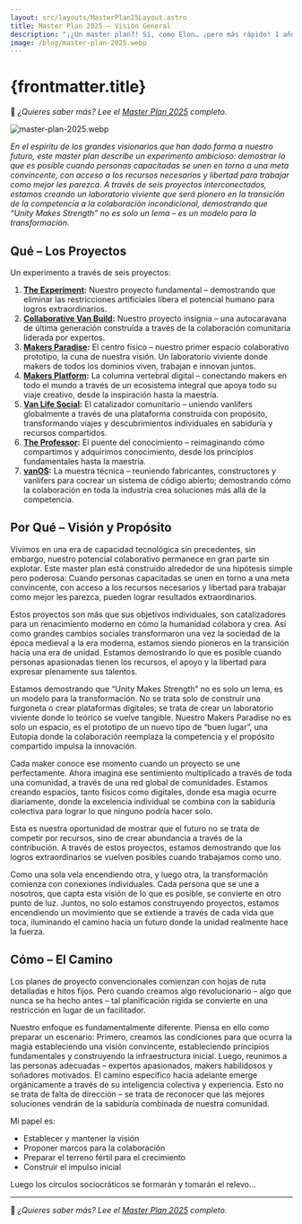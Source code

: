 ```yaml
---
layout: src/layouts/MasterPlan25Layout.astro
title: Master Plan 2025 – Visión General
description: "¡¿Un master plan?! Sí, como Elon… ¡pero más rápido! 1 año, no 10 😂 Espera… ¿No fue él quien dijo: “La mayoría de la gente sobreestima lo que puede hacer en un año y subestima lo que puede hacer en diez años”? 🤔 Bueno, lo que planeo aquí no es ciencia espacial 😉"
image: /blog/master-plan-2025.webp
---
```



# {frontmatter.title}

🔗 *¿Quieres saber más? Lee el [Master Plan 2025](/master-plan-2025/es) completo.*

![master-plan-2025.webp](/blog/master-plan-2025.webp)

*En el espíritu de los grandes visionarios que han dado forma a nuestro futuro, este master plan describe un experimento ambicioso: demostrar lo que es posible cuando personas capacitadas se unen en torno a una meta convincente, con acceso a los recursos necesarios y libertad para trabajar como mejor les parezca. A través de seis proyectos interconectados, estamos creando un laboratorio viviente que será pionero en la transición de la competencia a la colaboración incondicional, demostrando que “Unity Makes Strength” no es solo un lema – es un modelo para la transformación.*

## Qué – **Los Proyectos**

Un experimento a través de seis proyectos:

1. **[The Experiment](/master-plan-2025/the-experiment):** Nuestro proyecto fundamental – demostrando que eliminar las restricciones artificiales libera el potencial humano para logros extraordinarios.
2. **[Collaborative Van Build](/master-plan-2025/collaborative-van-build):** Nuestro proyecto insignia – una autocaravana de última generación construida a través de la colaboración comunitaria liderada por expertos.
3. **[Makers Paradise](/master-plan-2025/makers-paradise):** El centro físico – nuestro primer espacio colaborativo prototipo, la cuna de nuestra visión. Un laboratorio viviente donde makers de todos los dominios viven, trabajan e innovan juntos.
4. **[Makers Platform](/master-plan-2025/makers-platform):** La columna vertebral digital – conectando makers en todo el mundo a través de un ecosistema integral que apoya todo su viaje creativo, desde la inspiración hasta la maestría.
5. **[Van Life Social](/master-plan-2025/van-life-social):** El catalizador comunitario – uniendo vanlifers globalmente a través de una plataforma construida con propósito, transformando viajes y descubrimientos individuales en sabiduría y recursos compartidos.
6. **[The Professor](/master-plan-2025/the-professor):** El puente del conocimiento – reimaginando cómo compartimos y adquirimos conocimiento, desde los principios fundamentales hasta la maestría.
7. **[vanOS](/master-plan-2025/vanos):** La muestra técnica – reuniendo fabricantes, constructores y vanlifers para cocrear un sistema de código abierto; demostrando cómo la colaboración en toda la industria crea soluciones más allá de la competencia.

## Por Qué – Visión y Propósito

Vivimos en una era de capacidad tecnológica sin precedentes, sin embargo, nuestro potencial colaborativo permanece en gran parte sin explotar. Este master plan está construido alrededor de una hipótesis simple pero poderosa: Cuando personas capacitadas se unen en torno a una meta convincente, con acceso a los recursos necesarios y libertad para trabajar como mejor les parezca, pueden lograr resultados extraordinarios.

Estos proyectos son más que sus objetivos individuales, son catalizadores para un renacimiento moderno en cómo la humanidad colabora y crea. Así como grandes cambios sociales transformaron una vez la sociedad de la época medieval a la era moderna, estamos siendo pioneros en la transición hacia una era de unidad. Estamos demostrando lo que es posible cuando personas apasionadas tienen los recursos, el apoyo y la libertad para expresar plenamente sus talentos.

Estamos demostrando que “Unity Makes Strength” no es solo un lema, es un modelo para la transformación. No se trata solo de construir una furgoneta o crear plataformas digitales; se trata de crear un laboratorio viviente donde lo teórico se vuelve tangible. Nuestro Makers Paradise no es solo un espacio, es el prototipo de un nuevo tipo de “buen lugar”, una Eutopia donde la colaboración reemplaza la competencia y el propósito compartido impulsa la innovación.

Cada maker conoce ese momento cuando un proyecto se une perfectamente. Ahora imagina ese sentimiento multiplicado a través de toda una comunidad, a través de una red global de comunidades. Estamos creando espacios, tanto físicos como digitales, donde esa magia ocurre diariamente, donde la excelencia individual se combina con la sabiduría colectiva para lograr lo que ninguno podría hacer solo.

Esta es nuestra oportunidad de mostrar que el futuro no se trata de competir por recursos, sino de crear abundancia a través de la contribución. A través de estos proyectos, estamos demostrando que los logros extraordinarios se vuelven posibles cuando trabajamos como uno.

Como una sola vela encendiendo otra, y luego otra, la transformación comienza con conexiones individuales. Cada persona que se une a nosotros, que capta esta visión de lo que es posible, se convierte en otro punto de luz. Juntos, no solo estamos construyendo proyectos, estamos encendiendo un movimiento que se extiende a través de cada vida que toca, iluminando el camino hacia un futuro donde la unidad realmente hace la fuerza.

## Cómo – El Camino

Los planes de proyecto convencionales comienzan con hojas de ruta detalladas e hitos fijos. Pero cuando creamos algo revolucionario – algo que nunca se ha hecho antes – tal planificación rígida se convierte en una restricción en lugar de un facilitador.

Nuestro enfoque es fundamentalmente diferente. Piensa en ello como preparar un escenario: Primero, creamos las condiciones para que ocurra la magia estableciendo una visión convincente, estableciendo principios fundamentales y construyendo la infraestructura inicial. Luego, reunimos a las personas adecuadas – expertos apasionados, makers habilidosos y soñadores motivados. El camino específico hacia adelante emerge orgánicamente a través de su inteligencia colectiva y experiencia. Esto no se trata de falta de dirección – se trata de reconocer que las mejores soluciones vendrán de la sabiduría combinada de nuestra comunidad.

Mi papel es:

- Establecer y mantener la visión
- Proponer marcos para la colaboración
- Preparar el terreno fértil para el crecimiento
- Construir el impulso inicial

Luego los círculos sociocráticos se formarán y tomarán el relevo…

---

🔗 *¿Quieres saber más? Lee el [Master Plan 2025](/master-plan-2025/es) completo.*
